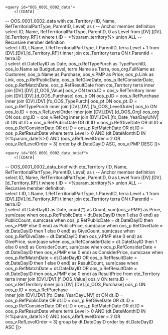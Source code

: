 <?xml version="1.0" encoding="Windows-1251"?>
<root>

    <query id="OOS_0001_0002_data">
        <![CDATA[
-- OOS_0001_0002_data
with cte_Territory (ID, Name, RefTerritorialPartType, ParentID, Level)
as
(
	-- Anchor member definition
	select ID, Name, RefTerritorialPartType, ParentID, 0 as Level
    from [DV].[DV].[d_Territory_RF] t
    where t.ID = <%param_territory%>
    union ALL
	-- Recursive member definition    
    select t.ID, t.Name, t.RefTerritorialPartType, t.ParentID, terra.Level + 1
    from 
		[DV].[DV].[d_Territory_RF] t
		inner join cte_Territory terra
			ON t.ParentId = terra.ID    
)
select
	dt.DateDayID as Date, oos_p.RefTypePurch as TypePurchID, oos_lo.Name as BudgetLevel, terra.Name as Terra, 
	oos_org.FullName as Customer, oos_p.Name as Purchase, oos_v.PMP as Price, oos_p.Link as Link,
	oos_p.RefPublicDate, oos_p.RefGiveDate, oos_p.RefConsiderDate, oos_p.RefMatchDate, oos_p.RefResultDate
from 
	cte_Territory terra
	inner join [DV].[DV].[f_OOS_Value] oos_v 
		ON terra.ID = oos_v.RefTerritory 
	inner join [DV].[DV].[d_OOS_Purchase] oos_p
		ON oos_p.ID = oos_v.RefPurchase
	inner join [DV].[DV].[fx_OOS_TypePurch] oos_pt
		ON oos_pt.ID = oos_p.RefTypePurch
	inner join [DV].[DV].[fx_OOS_LevelOrder] oos_lo
		ON oos_lo.ID = oos_v.RefLevelOrder
	inner join [DV].[DV].[d_OOS_Org] oos_org
		ON oos_org.ID = oos_v.RefOrg
	inner join [DV].[DV].[fx_Date_YearDayUNV] dt
		ON dt.ID = oos_p.RefPublicDate
			OR dt.ID = oos_p.RefGiveDate
			OR dt.ID = oos_p.RefConsiderDate
			OR dt.ID = oos_p.RefMatchDate
			OR dt.ID = oos_p.RefResultDate
where 
	terra.Level > 0
	AND	(dt.DateMonthID IN (<%param_date%>))
	AND	(oos_v.RefLevelOrder = 2 OR oos_v.RefLevelOrder = 3)
order by 
	dt.DateDayID ASC, oos_v.PMP DESC
    ]]>
    </query>

    <query id="OOS_0001_0002_data_brief">
        <![CDATA[
-- OOS_0001_0002_data_brief
with cte_Territory (ID, Name, RefTerritorialPartType, ParentID, Level)
as
(
	-- Anchor member definition
	select ID, Name, RefTerritorialPartType, ParentID, 0 as Level
    from [DV].[DV].[d_Territory_RF] t
    where t.ID = <%param_territory%>
    union ALL
	-- Recursive member definition    
    select t.ID, t.Name, t.RefTerritorialPartType, t.ParentID, terra.Level + 1
    from 
		[DV].[DV].[d_Territory_RF] t
		inner join cte_Territory terra
			ON t.ParentId = terra.ID    
)
select
	dt.DateDayID as Date, count(*) as Count, sum(oos_v.PMP) as Price, 
	sum(case when oos_p.RefPublicDate = dt.DateDayID then 1 else 0 end) as PublicCount,
	sum(case when oos_p.RefPublicDate = dt.DateDayID then oos_v.PMP else 0 end) as PublicPrice,
	sum(case when oos_p.RefGiveDate = dt.DateDayID then 1 else 0 end) as GiveCount,
	sum(case when oos_p.RefGiveDate = dt.DateDayID then oos_v.PMP else 0 end) as GivePrice,
	sum(case when oos_p.RefConsiderDate = dt.DateDayID then 1 else 0 end) as ConsiderCount,
	sum(case when oos_p.RefConsiderDate = dt.DateDayID then oos_v.PMP else 0 end) as ConsiderPrice,
	sum(case when oos_p.RefMatchDate = dt.DateDayID OR oos_p.RefResultDate = dt.DateDayID then 1 else 0 end) as ResultCount,
	sum(case when oos_p.RefMatchDate = dt.DateDayID OR oos_p.RefResultDate = dt.DateDayID then oos_v.PMP else 0 end) as ResultPrice
from 
	cte_Territory terra
	inner join [DV].[DV].[f_OOS_Value] oos_v 
		ON terra.ID = oos_v.RefTerritory 
	inner join [DV].[DV].[d_OOS_Purchase] oos_p
		ON oos_p.ID = oos_v.RefPurchase			
	inner join [DV].[DV].[fx_Date_YearDayUNV] dt
		ON dt.ID = oos_p.RefPublicDate
			OR dt.ID = oos_p.RefGiveDate
			OR dt.ID = oos_p.RefConsiderDate
			OR dt.ID = oos_p.RefMatchDate
			OR dt.ID = oos_p.RefResultDate
where 
	terra.Level > 0
	AND	(dt.DateMonthID IN (<%param_date%>))
	AND	(oos_v.RefLevelOrder = 2 OR oos_v.RefLevelOrder = 3)
group by
	dt.DateDayID
order by 
	dt.DateDayID ASC
    ]]>
    </query> 
    
</root>
